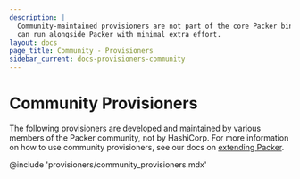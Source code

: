 ```yaml
---
description: |
  Community-maintained provisioners are not part of the core Packer binary, but
  can run alongside Packer with minimal extra effort.
layout: docs
page_title: Community - Provisioners
sidebar_current: docs-provisioners-community
---
```


# Community Provisioners

The following provisioners are developed and maintained by various members of the
Packer community, not by HashiCorp. For more information on how to use community
provisioners, see our docs on [extending Packer](/docs/extending/index.html).

@include 'provisioners/community_provisioners.mdx'
